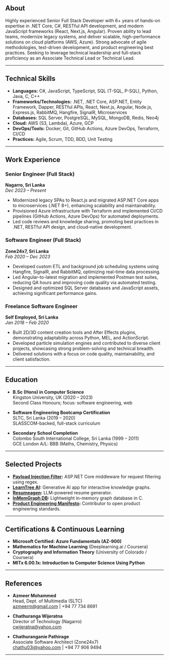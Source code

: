 <div className='two-column-text'>

## About

Highly experienced Senior Full Stack Developer with 6+ years of hands-on expertise in .NET Core, C#, RESTful API development, and modern JavaScript frameworks (React, Next.js, Angular). Proven ability to lead teams, modernize legacy systems, and deliver scalable, high-performance solutions on cloud platforms (AWS, Azure). Strong advocate of agile methodologies, test-driven development, and product engineering best practices. Seeking to leverage technical leadership and full-stack proficiency as an Associate Technical Lead or Technical Lead.

---

## Technical Skills

- **Languages:** C#, JavaScript, TypeScript, SQL (T-SQL, P-SQL), Python, Java, C, C++
- **Frameworks/Technologies:** .NET, .NET Core, ASP.NET, Entity Framework, Dapper, RESTful APIs, React, Next.js, Angular, Node.js, Express.js, RabbitMQ, Hangfire, SignalR, Microservices
- **Databases:** SQL Server, PostgreSQL, MySQL, MongoDB, Redis, Neo4j
- **Cloud:** AWS (S3, Lambda), Azure, GCP
- **DevOps/Tools:** Docker, Git, GitHub Actions, Azure DevOps, Terraform, CI/CD
- **Practices:** Agile, Scrum, TDD, BDD, Unit Testing

---

## Work Experience

### Senior Engineer (Full Stack)  
**Nagarro, Sri Lanka**  
*Dec 2023 – Present*

- Modernized legacy SPAs to React.js and migrated ASP.NET Core apps to microservices (.NET 8+), enhancing scalability and maintainability.
- Provisioned Azure infrastructure with Terraform and implemented CI/CD pipelines (GitHub Actions, Azure DevOps) for automated deployments.
- Led code reviews and knowledge sharing, promoting best practices in .NET, RESTful API design, and cloud-native development.

### Software Engineer (Full Stack)  
**Zone24x7, Sri Lanka**  
*Feb 2020 – Dec 2023*

- Developed custom ETL and background job scheduling systems using Hangfire, SignalR, and RabbitMQ, optimizing real-time data processing.
- Led Angular-to-latest migration and implemented Postman test suites, reducing QA hours and improving code quality via automated testing.
- Designed and optimized SQL Server databases and JavaScript assets, achieving significant performance gains.

### Freelance Software Engineer  
**Self Employed, Sri Lanka**  
*Jan 2018 – Feb 2020*

- Built 2D/3D content creation tools and After Effects plugins, demonstrating adaptability across Python, MEL, and ActionScript.
- Developed particle simulation engines and contributed to diverse client projects, showcasing strong problem-solving and technical breadth.
- Delivered solutions with a focus on code quality, maintainability, and client satisfaction.

---

## Education

- **B.Sc (Hons) in Computer Science**  
  Kingston University, UK (2020 – 2023)  
  Second Class Honours; focus: software engineering, web

- **Software Engineering Bootcamp Certification**  
  SLTC, Sri Lanka (2019 – 2020)  
  SLASSCOM-backed, full-stack curriculum

- **Secondary School Completion**  
  Colombo South International College, Sri Lanka (1999 – 2011)  
  GCE London A/L: BBB (Maths, Chemistry, Physics)

---

## Selected Projects

- **[Payload Injection Filter](https://github.com/bsaranga/PayloadInjectionFilter):** ASP.NET Core middleware for request filtering using regex.
- **[LearnTree AI](https://learntree.ai):** Generative AI app for interactive knowledge graphs.
- **[Resumeagen](https://github.com/bsaranga/resumeagen):** LLM-powered resume generator.
- **[InMemGraph DB](https://github.com/bsaranga/inmemgraph):** Lightweight in-memory graph database in C.
- **[Product Engineering Manifesto](https://github.com/anttiviljami/product-engineer-manifesto):** Contributor to open product engineering standards.

---

## Certifications & Continuous Learning

- **Microsoft Certified: Azure Fundamentals (AZ-900)**
- **Mathematics for Machine Learning** (Deeplearning.ai / Coursera)
- **Cryptography and Information Theory** (University of Colorado / Coursera)
- **MITx 6.00.1x: Introduction to Computer Science Using Python**

---

## References

- **Azmeer Mohammed**  
  Head, Dept. of Multimedia (SLTC)  
  azmeerm@gmail.com | +94 77 734 8691

- **Chathuranga Wijeratna**  
  Director of Technology (Nagarro)  
  cwijeratna@yahoo.com

- **Chathuranganie Pathirage**  
  Associate Software Architect (Zone24x7)  
  chathu03j@yahoo.com | +94 77 906 9494

---

</div>